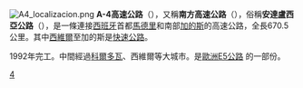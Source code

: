 {{Multiple issues|
{{Expand language|1=es|time=2020-08-01T00:17:49+00:00}}
{{Unreferenced|time=2020-08-01T00:31:24+00:00}}
}}
[[File:A4_localizacion.png|right]]
'''A-4高速公路'''（{{lang-es|Autovía A-4}}），又稱'''南方高速公路'''（{{lang|es|Autovia del Sur}}），俗稱'''安達盧西亞公路'''（{{lang|es|Carretera de Andalucía}}），是一條連接[[西班牙|西班牙]]首都[[馬德里|馬德里]]和南部[[加的斯|加的斯]]的高速公路，全長670.5公里。其中[[西維爾|西維爾]]至加的斯是[[A4快速公路_(西班牙)|快速公路]]。

1992年完工。中間經過[[科爾多瓦|科爾多瓦]]、西維爾等大城市。是[[歐洲E5公路|歐洲E5公路]] 的一部份。

{{Motorways in Spain}}

[[Category:西班牙高速公路|4]]
